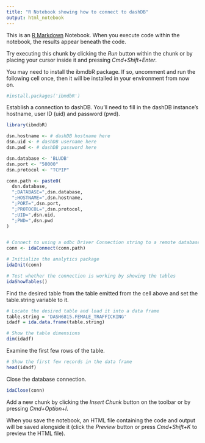 ```yaml
---
title: "R Notebook showing how to connect to dashDB"
output: html_notebook
---
```


This is an [R Markdown](http://rmarkdown.rstudio.com) Notebook. When you execute code within the notebook, the results appear beneath the code. 

Try executing this chunk by clicking the *Run* button within the chunk or by placing your cursor inside it and pressing *Cmd+Shift+Enter*. 

You may need to install the ibmdbR package.  If so, uncomment and run the following cell once, then it will be installed in your environment from now on.

```r
#install.packages('ibmdbR')
```

Establish a connection to dashDB.  You'll need to fill in the dashDB instance's hostname, user ID (uid) and password (pwd).

```r
library(ibmdbR)

dsn.hostname <- # dashDB hostname here
dsn.uid <- # dashDB username here
dsn.pwd <- # dashDB password here

dsn.database <- 'BLUDB'
dsn.port <- "50000"  
dsn.protocol <- "TCPIP"  

conn.path <- paste0(
  dsn.database,  
  ";DATABASE=",dsn.database,
  ";HOSTNAME=",dsn.hostname,
  ";PORT=",dsn.port,
  ";PROTOCOL=",dsn.protocol,
  ";UID=",dsn.uid,
  ";PWD=",dsn.pwd
)


# Connect to using a odbc Driver Connection string to a remote database
conn <- idaConnect(conn.path)

# Initialize the analytics package
idaInit(conn)

# Test whether the connection is working by showing the tables
idaShowTables()
```

Find the desired table from the table emitted from the cell above and set the table.string variable to it.

```r
# Locate the desired table and load it into a data frame
table.string = 'DASH6815.FEMALE_TRAFFICKING'  
idadf = ida.data.frame(table.string)

# Show the table dimensions
dim(idadf)
```

Examine the first few rows of the table.

```r
# Show the first few records in the data frame
head(idadf)
```

Close the database connection.

```r
idaClose(conn)
```

Add a new chunk by clicking the *Insert Chunk* button on the toolbar or by pressing *Cmd+Option+I*.

When you save the notebook, an HTML file containing the code and output will be saved alongside it (click the *Preview* button or press *Cmd+Shift+K* to preview the HTML file).
